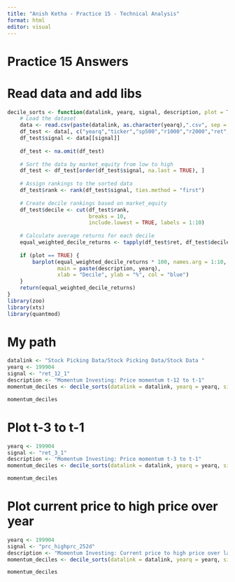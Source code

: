 ---
title: "Anish Ketha - Practice 15 - Technical Analysis"
format: html
editor: visual
---

## 

# **Practice 15 Answers**

# Read data and add libs

```{r}
decile_sorts <- function(datalink, yearq, signal, description, plot = TRUE){
    # Load the dataset
    data <- read.csv(paste(datalink, as.character(yearq),".csv", sep = ""))
    df_test <- data[, c("yearq","ticker","sp500","r1000","r2000","ret","market_equity")]
    df_test$signal <- data[[signal]]
    
    df_test <- na.omit(df_test)
    
    # Sort the data by market_equity from low to high
    df_test <- df_test[order(df_test$signal, na.last = TRUE), ]
    
    # Assign rankings to the sorted data
    df_test$rank <- rank(df_test$signal, ties.method = "first")
    
    # Create decile rankings based on market_equity
    df_test$decile <- cut(df_test$rank, 
                          breaks = 10,
                          include.lowest = TRUE, labels = 1:10)
    
    # Calculate average returns for each decile
    equal_weighted_decile_returns <- tapply(df_test$ret, df_test$decile, mean, na.rm = TRUE)
     
    if (plot == TRUE) {
        barplot(equal_weighted_decile_returns * 100, names.arg = 1:10,  
                main = paste(description, yearq), 
                xlab = "Decile", ylab = "%", col = "blue")
    }
    return(equal_weighted_decile_returns)
}
library(zoo)
library(xts)
library(quantmod)
```

# My path

```{r}
datalink <- "Stock Picking Data/Stock Picking Data/Stock Data "
yearq <- 199904
signal <- "ret_12_1"
description <- "Momentum Investing: Price momentum t-12 to t-1"
momentum_deciles <- decile_sorts(datalink = datalink, yearq = yearq, signal = signal, description = description)
```

```{r}
momentum_deciles
```

# Plot t-3 to t-1

```{r}
yearq <- 199904
signal <- "ret_3_1"
description <- "Momentum Investing: Price momentum t-3 to t-1"
momentum_deciles <- decile_sorts(datalink = datalink, yearq = yearq, signal = signal, description = description)
```

```{r}
momentum_deciles
```

# Plot current price to high price over year

```{r}
yearq <- 199904
signal <- "prc_highprc_252d"
description <- "Momentum Investing: Current price to high price over last year"
momentum_deciles <- decile_sorts(datalink = datalink, yearq = yearq, signal = signal, description = description)
```

```{r}
momentum_deciles
```

